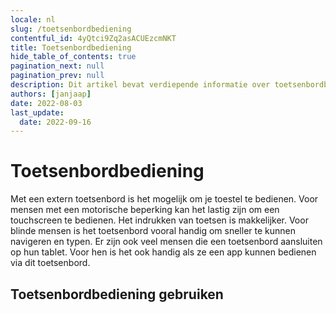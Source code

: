 ```yaml
---
locale: nl
slug: /toetsenbordbediening
contentful_id: 4yQtci9Zq2asACUEzcmNKT
title: Toetsenbordbediening
hide_table_of_contents: true
pagination_next: null
pagination_prev: null
description: Dit artikel bevat verdiepende informatie over toetsenbordbediening op Android en iOS.
authors: [janjaap]
date: 2022-08-03
last_update:
  date: 2022-09-16
---
```


# Toetsenbordbediening

Met een extern toetsenbord is het mogelijk om je toestel te bedienen. Voor mensen met een motorische beperking kan het lastig zijn om een touchscreen te bedienen. Het indrukken van toetsen is makkelijker. Voor blinde mensen is het toetsenbord vooral handig om sneller te kunnen navigeren en typen. Er zijn ook veel mensen die een toetsenbord aansluiten op hun tablet. Voor hen is het ook handig als ze een app kunnen bedienen via dit toetsenbord.

## Toetsenbordbediening gebruiken

<LinkList title="List of keyboard access features" isHighlighted={true}>
  <LinkListItem url="/nl/docs/android/functies/toetsenbordbediening" title="- Toetsenbordbediening voor Android" pageTitle="Toetsenbordbediening voor Android" shortDescription="Dit artikel bevat verdiepende informatie over het bedienen van je Android toestel met een toetsenbord." icon="/img/light/keyboard.svg" iconAlt="Keyboard Access icon"/>
  <LinkListItem url="/nl/docs/ios/functies/toetsenbordbediening" title="- Toetsenbordbediening voor iOS" pageTitle="Toetsenbordbediening voor iOS" shortDescription="Dit artikel bevat verdiepende informatie over het bedienen van je iOS toestel met een toetsenbord." icon="/img/light/keyboard.svg" iconAlt="Keyboard Access icon"/>
</LinkList>
